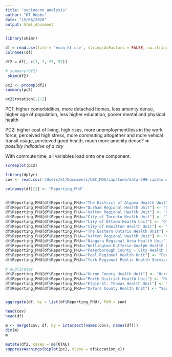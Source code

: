 ```yaml
---
title: "socioecon_analysis"
author: "KT Hobbs"
date: "15/06/2020"
output: html_document
---
```


```r
library(skimr)
```

```r
df = read.csv(file = 'econ_kt.csv', stringsAsFactors = FALSE, na.strings="", header=TRUE)
colnames(df)
```


```r
df2 = df[,-c(1, 2, 25, 52)]

# summary(df2)
 skim(df2)

```


```r
pc2 <- prcomp(df2)
summary(pc2)
```

```r
pc2$rotation[,1:2]
```
PC1: higher comorbidities, more detached homes, less amenity dense, higher age of population, less higher education, poorer mental and physical health

PC2: higher cost of living, high rises, more unemployment/less in the work force, perceived high stress, more commuting altogether and more vehical transit usage, percieved good health, much more amenity dense? => *possibly indicative of a city*

With commute time, all variables load onto one component.
```r
screeplot(pc2)
```

```r
library(dplyr)
cov <- read.csv('/Users/kt/Documents/UBC_MDS/capstone/data-599-capstone-statistics-canada/PHU_analysis/data/covid_wrangled.csv')

colnames(df)[2] <- "Reporting_PHU"


df$Reporting_PHU[df$Reporting_PHU=="The District of Algoma Health Unit"] <- "Algoma Public Health Unit"
df$Reporting_PHU[df$Reporting_PHU=="Durham Regional Health Unit"] <- "Durham Region Health Department"
df$Reporting_PHU[df$Reporting_PHU=="Halton Regional Health Unit"] <- "Halton Region Health Department"
df$Reporting_PHU[df$Reporting_PHU=="City of Toronto Health Unit"] <- "Toronto Public Health"
df$Reporting_PHU[df$Reporting_PHU=="City of Ottawa Health Unit"] <- "Ottawa Public Health"
df$Reporting_PHU[df$Reporting_PHU=="City of Hamilton Health Unit"] <- "Hamilton Public Health Services"
df$Reporting_PHU[df$Reporting_PHU=="The Eastern Ontario Health Unit"] <- "Eastern Ontario Health Unit"
df$Reporting_PHU[df$Reporting_PHU=="Halton Regional Health Unit"] <- "Halton RegionalHealth Department"
df$Reporting_PHU[df$Reporting_PHU=="Niagara Regional Area Health Unit"] <- "Niagara Region Public Health Department"
df$Reporting_PHU[df$Reporting_PHU=="Wellington-Dufferin-Guelph Health Unit"] <- "Wellington-Dufferin-Guelph Public Health"
df$Reporting_PHU[df$Reporting_PHU=="Peterborough County - City Health Unit"] <- "Peterborough Public Health"
df$Reporting_PHU[df$Reporting_PHU=="Peel Regional Health Unit"] <- "Peel Public Health Services"
df$Reporting_PHU[df$Reporting_PHU=="York Regional Public Health Services"] <- "York Region Public Health Services"

# duplicates
df$Reporting_PHU[df$Reporting_PHU=="Huron County Health Unit"] <- "Huron Perth District Health Unit"
df$Reporting_PHU[df$Reporting_PHU=="Perth District Health Unit"] <- "Huron Perth District Health Unit"
df$Reporting_PHU[df$Reporting_PHU=="Elgin-St. Thomas Health Unit"] <- "Southwestern Public Health"
df$Reporting_PHU[df$Reporting_PHU=="Oxford County Health Unit"] <- "Southwestern Public Health"


aggregate(df, by = list(df$Reporting_PHU), FUN = sum)


```



```r
head(cov)
head(df)

m <- merge(cov, df, by = intersect(names(cov), names(df)))
dim(m)
m

mutate(df2, cases = m$TOTAL)
suppressWarnings(biplot(pc2, xlabs = df$Location_x))
```

